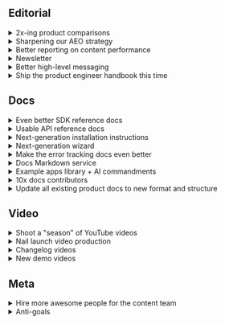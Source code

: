 ## Editorial

<details>
  <summary>2x-ing product comparisons</summary>

**Owner:** Natalia Amorim

**Motivation:** We want to make product comparisons consistent, up to date, and aligned with our positioning as a developer tool, so they become a reliable entry point for SEO and LLM visibility.

**What we'll ship:**

* Audit and refresh most popular comparisons to ensure accuracy, consistency, developer-first positioning, LLM readability, etc.  
* Ship missing error tracking comparisons against key competitors

**We'll know we're successful when:**

* Every major competitor has a dedicated, up-to-date comparison article.  
* Comparisons consistently reflect our positioning as a dev tool  
* LLM outputs reflect accurate, up-to-date info in comparison queries.  
* We see steady growth in visibility from both traditional search and LLM outputs.

</details>

<details>
  <summary>Sharpening our AEO strategy</summary>

**Owner:** Natalia Amorim

**Motivation:** We want to ensure PostHog is represented accurately and prominently in LLM outputs by tracking prompts, monitoring citations, and running experiments to see how optimized and new content can influence the answers these models generate.

**What we'll ship**

* Roll out an AEO tracking tool to monitor prompts and citations at both a general and per-product level.  
* Run a Q4 “blitz” on error tracking as treatment vs control to measure AEO impact before scaling.  
  * Create and/or optimize content specifically for LLMs   
  * Pilot YouTube as an AEO lever via prescriptive creator briefs

**We'll know we're successful when**

* We have end-to-end visibility on how PostHog shows up in LLMs across products  
* Key competitor and product prompts consistently surface PostHog in accurate, positive ways and echo our developer tool positioning  
* We can measure the impact of AEO efforts and expand proven tactics across product lines.

</details>

<details>
  <summary>Better reporting on content performance</summary>

**Owner:** Natalia Amorim

**Motivation:** Right now, performance data is scattered and often looked at in isolation. We want to introduce a structured monthly content performance review to give the team clearer visibility across products, spot trends, and use those insights to guide planning, prioritization, and decision-making.

**What we'll ship**

* A recurring monthly content review  
* Dashboards and supporting materials

**We'll know we're successful when**

* The team has clear visibility into how content is performing at both an overall and per-product level.  
* Everyone can access and understand key metrics without needing to dig.  
* Insights from reviews consistently shape our content planning and prioritization.

</details>

<details>
  <summary>Newsletter</summary>

**Owner:** Ian Vanagas

**Motivation:** We've scaled back our paid acquisition with the newsletter, so we're going to migrate to Beehiiv. We'll grow more through better integration and analytics. This will also help us tie the newsletter closer to the "marketing funnel".

**What we'll ship:**

- A great newsletter every two weeks  
- Audit of subscriber list to remove inactive subs  
- Migrate to Beehiiv and set up better onboarding flow, analytics, referrals, better integrated in [posthog.com](http://posthog.com) and other nice features

**We'll know we're successful when:**

- Newsletter is growing faster than when we left Substack  
- Newsletters getting more views each time

</details>

<details>
  <summary>Better high-level messaging</summary>

**Owner:** Ian Vanagas

**Motivation:** We’ve had a lot of changes in terms of positioning of the company lately and that has left a scattering of messaging across our site, content, and how we talk about ourselves. 

**What we'll ship:**

- A marketing handbook page with key messaging, such as  
  - What is PostHog?  
  - What are the benefits of using PostHog?  
  - Why use PostHog over other options?  
- Update pages that talk about these things to be consistent  
- A statement we can use everywhere

**We'll know we're successful when:**

- Our own team and content is using this messaging more  
- We hear that messaging back from users  
- People on social media use this messaging, instead of "product analytics"

</details>

<details>
  <summary>Ship the product engineer handbook this time</summary>

**Owner:** Andy

**Motivation:** Same reasons as before

**What we'll ship:** 

* Intro chapters of the handbook using a similar structure to the company handbook.

**We'll know we're successful when**

* We've shipped the first version of the guide  
* Positive initial reaction from our users and readers  
* Ranking for product engineer keywords in search  
* Incoming users convert to reading other parts of guide  
* Converting handbook readers to subscribers of the newsletter

</details>

## Docs

<details>
  <summary>Even better SDK reference docs</summary>

**Owner:** Vincent Ge

**Motivation:** We’ve got all the infrastructure to keep shipping SDK references. Now we want them to be versioned, updated automatically on push to master, and hosted in each SDK’s repo.

**What we'll ship**

* References for Flutter, Android, iOS, GoLang. (still by popularity)  
* Jobs \+ website code to automatically keep references up to date.  
* Selectors to view references by version. This is important in the future for big organizations that are slow to upgrade.

**We'll know we're successful when**

* THE definitive source of truth for human and LLM readers for popular SDKs.  
* Versioned references published when new SDK versions are released, without any human in-the-loop.

</details>

<details>
  <summary>Usable API reference docs</summary>

**Owner:** Vincent Ge

**Motivation:** LLM based tools need these. Big companies looking to lock in, will want to use these. They don’t need to be pretty, but they can’t be wrong.

**What we'll ship:** 

* Investigate how we generate SDK specs right now  
* Examine past feedback about APIs  
* Ship code and copy updates to correct *only* the parts that are wrong  
* Make the website API references page slightly prettier

**We'll know we're successful when**

* A developer or LLM can use the API docs without being mislead.

</details>

<details>
  <summary>Next-generation installation instructions</summary>

**Owner:** Vincent Ge

**Motivation:** We now own onboarding, wizard, and docs. They have a few problems:

* They’re inconsistent. The information should be generally the exact same. You should be able to start in onboarding, move to docs, and then to wizard and see the same general instructions/approach. This builds trust and makes installation easier to follow.  
  * They’re hard to maintain. We have 3 copies of the same information.  
  * They lack clear checkpoints. No self-checking mechanisms that help readers/users/LLMs understand if they’re succeeding.

**What we'll ship**

* A standardized set of “instructions” for humans and machines. Similar to GitHub Spec-Kit, but less general. [See RFC](https://github.com/PostHog/meta/pull/362)  
  * A way to define clear checkpoints for humans and LLMs to follow. Including APIs and MCP tools if necessary.  
  * Website, monorepo, and wizard updates where applicable to consume this.

**We'll know we're successful when**

* A single source to update for instructions.  
  * LLMs and humans aren’t lost when they implement PostHog in their apps.  
  * Technical writing teams are jealous we built this first.

</details>

<details>
  <summary>Next-generation wizard</summary>

**Owner:** Danilo Campos

**Motivation**: The wizard’s architecture is a dead-end. It’s too hard to maintain, and it can’t support more ambitious integrations in its current form. The code, prompts and context to support integrations are tightly coupled, making maintenance expensive. Error correction is non-existent, so our success comes down to luck. While that luck is overall good, with 80% or more wizard runs happy and healthy, there’s still thousands of people who end up with a bad outcome.

**What we'll ship**

* A wrapped Claude Code SDK CLI tool that uses our MCP for prompting and context provisioning, able to error correct its output in realtime.  
* Fully-runnable example project code per framework

**We'll know we're successful when**:

* Users can’t believe how deep yet CORRECT our auto-integration is  
* Feedback about poor integration experiences decreases dramatically  
* We can easily support additional product integrations by adding high-level prompts and docs resources

</details>

<details>
  <summary>Make the error tracking docs even better</summary>

**Owner:** Edwin Lim

**Motivation**: I know I know. I think it’s worth investing a bit more time into raising the product docs bar from "very good" to "holy shit". I don’t think we’re far away now that we’ve built the *foundation* (Hari Seldon would be proud). We won’t get the chance to do this with other products, at least not for a long while. A lot of this work can be reused for other Q4 projects. 

**What we’ll ship:** 

* Flagship use-case guides, example app, more docs components, robust troubleshooting, cross-product tutorials, deep-dive blog post, etc.

**We'll know we're successful when**:

* Other product teams want their docs to look like error tracking docs  
* Users mention how good the error tracking docs are

</details>

<details>
  <summary>Docs Markdown service</summary>

**Owner:** Edwin Lim

**Motivation**: AI agents need high-quality, focused context on demand in order to do all their work. LLMS.txt is actually an amazing dev tool instead of a AEO tool. Let’s turn all our docs into a context service. 

**What we’ll ship:** 

* Utility scripts or workflows that creates a versioned directory of our docs for download  
* Multiple versions for different tokenized use cases (e.g., prose vs. just code snippets)

**We'll know we're successful when**:

* Agents like the Wizard or Claude Code perform better by using this context service

</details>

<details>
  <summary>Example apps library + AI commandments</summary>  

**Owner:** Edwin Lim, Danilo Campos

**Motivation**: We need example apps. Even before the AI agent craze, our platform is starved for runnable applications with PostHog integrations that developers can learn from. Now AI agents need example apps for context. 

**What we'll ship:** 

* Example apps in multiple frameworks that are annotated with code comments   
* Markdown file writeups that detail the application’s architecture, use cases,  and implementation for LLMs and humans to learn from  
* End-to-end tests that verify the code is running even when PostHog SDKs update  
* A maintained list of AI commandments: prompts with curated instructions for each example app that the agent can follow for best practices   
* A docs component that quotes code snippets from the example apps, replacing ad-hoc code examples in the docs

**We'll know we're successful when**:

* Agents are performing better when using these example apps as context  
* We're using the code   
* Users mention how good the error tracking docs are

</details>

<details>
<summary>10x docs contributors</summary> 

**Owner:** Edwin Lim

**Motivation**: Take two. At PostHog, everybody writes documentation. So let's equip everyone with the templates, tools, and criteria to 10x their output alongside ours.

**What we'll ship:** 

* Partner with DevEx team on their POC for “mini-monorepo”.   
* An updated docs handbook with templates, tools, and style guide criteria for writing PostHog documentation  
* A set of LLM prompts to help quickly generate docs drafts

**We'll know we're successful when**:

* Other product teams want their docs to look like error tracking docs  
* Users mention how good the error tracking docs are

</details>

<details>
  <summary>Update all existing product docs to new format and structure</summary>

**Owner: Edwin Lim, [Vincent Ge], [Danilo Campos]

**Motivation**: Ugh… it’s a hassle, but the product docs should be somewhat consistent. Otherwise we run the risk of product docs drifting apart, especially after another quarter of engineers pushing and shipping. 

**What we’ll ship:** 

* Let’s keep it light and focus on rearranging content with minor rewriting  
* New sidebar structure: Overview, Getting started, Concepts, Guides, AI, and Resources  
* Start here page for each product  
* Overview page for each product

**We'll know we're successful when**:

* People agree the docs look more consistent and organized   
* Product teams are writing within the bounds of the new docs structure

</details>

## Video

<details>
  <summary>Shoot a "season" of YouTube videos</summary>

**Owner:** Alex & Andy

**Motivation:** We want to create PostHog superfans by shipping a bunch of fun, brand building YouTube formats as a season of videos over the course of a month of two, so we can test a bunch of different ideas at once. They'll be shot in a studio over the course of a few days for efficiency.

**What we'll ship:**

* The first ever episode of State of the Hog with James and Tim, which we'll repeat annually.  
* Three episodes of the Hackathon documentary \+ the final cut  
* Dictator or Tech Bro  
* More YouTubey content ideas with James and Tim TBD  
* Social clips and cuts for all assets

**We'll know we're successful when:** 

* We learn what formats work and which ones don't  
* We see growing engagement \+ channel subs with videos as we release more of them  
* Positive feedback from community and word of mouth about our cool videos

</details>

<details>
  <summary>Nail launch video production</summary>

**Owner:** Alex

**Motivation:** We need to be able to produce high-quality launch videos consistently within the launch window of major new products. We want to come up with a formula for how we do these.

**What we'll ship:**

* At least one launch video that will act as a template that we can iterate on for future product launch videos.

**We'll know we're successful when:** 

* We have a high-quality format that we can produce at short notice. 

</details>

<details>
  <summary>Changelog videos</summary>

**Owner:** Jordo

**Motivation:** Changelog is a core brand asset that we can use in lots of places. We want to push these out regularly while maintaining a high standard way above what most companies do.

**What we'll ship:**

* Changelog videos every two weeks  
* Distribution on all main social channels  
* Figure out email, website, in-app distribution for changelog vids

**We'll know we're successful when:** 

* We can ship every two weeks without disrupting other video projects  
* Consistent engagement on social channels (X, LinkedIn, Reddit, Instagram, YouTube)  
* Positive feedback from product teams and customers

</details>

<details>
  <summary>New demo videos</summary>

**Owner:** Ian and Jordo

**Motivation:** Our existing demo video is completely out of date, but our most popular video. We need a new one.

**What we'll ship:** 

* Introductory platform demo video that explains why you should use PostHog
* Product-specific “modules" we can use in docs, product pages, etc.  
* Intro video \+ modules combined into one video  
* An archived (video, script) that will make updating the demo video in the future easier.

**We'll know we're successful when:** 

* The combined videos we publish get more combined views than the existing demo video.  
* Sales feedback that the demo video is helpful

</details>

## Meta

<details>
  <summary>Hire more awesome people for the content team</summary>

**Owner:** Andy

**Motivation:** We want to do lots of things and we need more people to do them

**What we'll ship:** 

* 2x Docs and tutorial writers   
* 1x newsletter contributor / technical marketer
* A YouTuber  
* Coach talent partner so they can own screening

**We'll know we're successful when**

* Andy spends less time screening initial candidates  
* We've hired the people we need

</details>

<details>
  <summary>Anti-goals</summary>

* Digital PR (both on the community side with Reddit and GitHub, and on the PR outreach side for publications); it's something that could help us move the needle with LLMs, but not a priority in the short or medium term.  
* Multimedia product comparisons. Could be a strategic advantage, not something we have capacity to take on right now  
* Figuring out long term newsletter strategy  
* Writing all product docs for all product teams. It’s not practical or efficient, we do better if we help with planning, reviewing, and organizing new docs instead \+ providing assets for making docs writing easier for them.  
* Overhauling platform docs right now – this a long term goal that our current goals feed into.

</details>